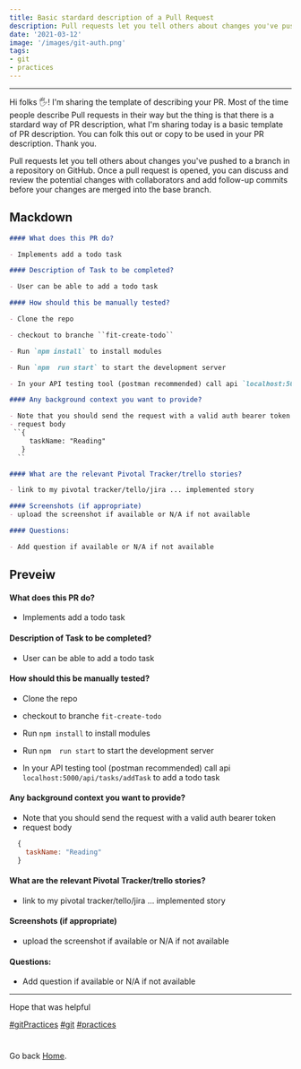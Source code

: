 ```yaml
---
title: Basic stardard description of a Pull Request
description: Pull requests let you tell others about changes you've pushed to a branch in a repository on GitHub. Once a pull request is opened, you can discuss and review the potential changes with collaborators and add follow-up commits before your changes are merged into the base branch.
date: '2021-03-12'
image: '/images/git-auth.png'
tags: 
- git
- practices
---
```




_____________________________________
 

Hi folks 🖐! I'm sharing the template of describing your PR. Most of the time people describe Pull requests in their way but the thing is that there is a stardard way of PR description, what I'm sharing today is a basic template of PR description.
You can folk this out or copy to be used in your PR description. Thank you.

Pull requests let you tell others about changes you've pushed to a branch in a repository on GitHub. Once a pull request is opened, you can discuss and review the potential changes with collaborators and add follow-up commits before your changes are merged into the base branch.
 
## Mackdown 

```md
#### What does this PR do?

- Implements add a todo task

#### Description of Task to be completed? 

- User can be able to add a todo task

#### How should this be manually tested?

- Clone the repo

- checkout to branche ``fit-create-todo``

- Run `npm install` to install modules

- Run `npm  run start` to start the development server

- In your API testing tool (postman recommended) call api `localhost:5000/api/tasks/addTask` to add a todo task

#### Any background context you want to provide?

- Note that you should send the request with a valid auth bearer token
- request body 
 ``{
     taskName: "Reading"
   }
  ``

#### What are the relevant Pivotal Tracker/trello stories?

- link to my pivotal tracker/tello/jira ... implemented story

#### Screenshots (if appropriate)
- upload the screenshot if available or N/A if not available

#### Questions:

- Add question if available or N/A if not available
```

## Preveiw

#### What does this PR do?

- Implements add a todo task

#### Description of Task to be completed? 

- User can be able to add a todo task

#### How should this be manually tested?

- Clone the repo

- checkout to branche ``fit-create-todo``

- Run `npm install` to install modules

- Run `npm  run start` to start the development server

- In your API testing tool (postman recommended) call api `localhost:5000/api/tasks/addTask` to add a todo task

#### Any background context you want to provide?

- Note that you should send the request with a valid auth bearer token
- request body 
 ```js
   {
     taskName: "Reading"
   }
  ```

#### What are the relevant Pivotal Tracker/trello stories?

- link to my pivotal tracker/tello/jira ... implemented story

#### Screenshots (if appropriate)
- upload the screenshot if available or N/A if not available

#### Questions:

- Add question if available or N/A if not available

_____________________________________
Hope that was helpful

[#gitPractices]()   [#git]()   [#practices]()

#

Go back [Home](/).
